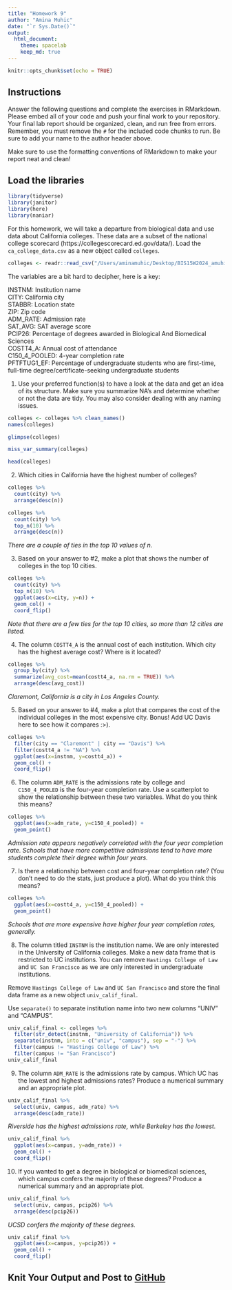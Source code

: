 ```yaml
---
title: "Homework 9"
author: "Amina Muhic"
date: "`r Sys.Date()`"
output:
  html_document: 
    theme: spacelab
    keep_md: true
---
```


```r
knitr::opts_chunk$set(echo = TRUE)
```

## Instructions
Answer the following questions and complete the exercises in RMarkdown. Please embed all of your code and push your final work to your repository. Your final lab report should be organized, clean, and run free from errors. Remember, you must remove the `#` for the included code chunks to run. Be sure to add your name to the author header above.  

Make sure to use the formatting conventions of RMarkdown to make your report neat and clean!  

## Load the libraries
```r
library(tidyverse)
library(janitor)
library(here)
library(naniar)
``` 

For this homework, we will take a departure from biological data and use data about California colleges. These data are a subset of the national college scorecard (https://collegescorecard.ed.gov/data/). Load the `ca_college_data.csv` as a new object called `colleges`.

```r
colleges <- readr::read_csv("/Users/aminamuhic/Desktop/BIS15W2024_amuhic/lab10/data/ca_college_data.csv")
```

The variables are a bit hard to decipher, here is a key:  

INSTNM: Institution name  
CITY: California city  
STABBR: Location state  
ZIP: Zip code  
ADM_RATE: Admission rate  
SAT_AVG: SAT average score  
PCIP26: Percentage of degrees awarded in Biological And Biomedical Sciences  
COSTT4_A: Annual cost of attendance  
C150_4_POOLED: 4-year completion rate  
PFTFTUG1_EF: Percentage of undergraduate students who are first-time, full-time degree/certificate-seeking undergraduate students  

1. Use your preferred function(s) to have a look at the data and get an idea of its structure. Make sure you summarize NA's and determine whether or not the data are tidy. You may also consider dealing with any naming issues.

```r
colleges <- colleges %>% clean_names()
names(colleges)
```

```r
glimpse(colleges)
```

```r
miss_var_summary(colleges)
```

```r
head(colleges)
```

2. Which cities in California have the highest number of colleges?

```r
colleges %>% 
  count(city) %>% 
  arrange(desc(n))
```

```r
colleges %>% 
  count(city) %>% 
  top_n(10) %>% 
  arrange(desc(n))
```
_There are a couple of ties in the top 10 values of n._

3. Based on your answer to #2, make a plot that shows the number of colleges in the top 10 cities.

```r
colleges %>% 
  count(city) %>% 
  top_n(10) %>% 
  ggplot(aes(x=city, y=n)) +
  geom_col() +
  coord_flip()
```
_Note that there are a few ties for the top 10 cities, so more than 12 cities are listed._

4. The column `COSTT4_A` is the annual cost of each institution. Which city has the highest average cost? Where is it located?

```r
colleges %>% 
  group_by(city) %>% 
  summarize(avg_cost=mean(costt4_a, na.rm = TRUE)) %>% 
  arrange(desc(avg_cost))
```
_Claremont, California is a city in Los Angeles County._

5. Based on your answer to #4, make a plot that compares the cost of the individual colleges in the most expensive city. Bonus! Add UC Davis here to see how it compares :>).

```r
colleges %>% 
  filter(city == "Claremont" | city == "Davis") %>% 
  filter(costt4_a != "NA") %>% 
  ggplot(aes(x=instnm, y=costt4_a)) +
  geom_col() +
  coord_flip()
```

6. The column `ADM_RATE` is the admissions rate by college and `C150_4_POOLED` is the four-year completion rate. Use a scatterplot to show the relationship between these two variables. What do you think this means?

```r
colleges %>% 
  ggplot(aes(x=adm_rate, y=c150_4_pooled)) + 
  geom_point()
```
_Admission rate appears negatively correlated with the four year completion rate. Schools that have more competitive admissions tend to have more students complete their degree within four years._

7. Is there a relationship between cost and four-year completion rate? (You don't need to do the stats, just produce a plot). What do you think this means?

```r
colleges %>% 
  ggplot(aes(x=costt4_a, y=c150_4_pooled)) +
  geom_point()
```
_Schools that are more expensive have higher four year completion rates, generally._

8. The column titled `INSTNM` is the institution name. We are only interested in the University of California colleges. Make a new data frame that is restricted to UC institutions. You can remove `Hastings College of Law` and `UC San Francisco` as we are only interested in undergraduate institutions.

Remove `Hastings College of Law` and `UC San Francisco` and store the final data frame as a new object `univ_calif_final`.

Use `separate()` to separate institution name into two new columns "UNIV" and "CAMPUS".

```r
univ_calif_final <- colleges %>% 
  filter(str_detect(instnm, "University of California")) %>% 
  separate(instnm, into = c("univ", "campus"), sep = "-") %>% 
  filter(campus != "Hastings College of Law") %>% 
  filter(campus != "San Francisco")
univ_calif_final
```

9. The column `ADM_RATE` is the admissions rate by campus. Which UC has the lowest and highest admissions rates? Produce a numerical summary and an appropriate plot.

```r
univ_calif_final %>% 
  select(univ, campus, adm_rate) %>% 
  arrange(desc(adm_rate))
```
_Riverside has the highest admissions rate, while Berkeley has the lowest._

```r
univ_calif_final %>% 
  ggplot(aes(x=campus, y=adm_rate)) +
  geom_col() +
  coord_flip()
```

10. If you wanted to get a degree in biological or biomedical sciences, which campus confers the majority of these degrees? Produce a numerical summary and an appropriate plot.

```r
univ_calif_final %>% 
  select(univ, campus, pcip26) %>% 
  arrange(desc(pcip26))
```
_UCSD confers the majority of these degrees._

```r
univ_calif_final %>% 
  ggplot(aes(x=campus, y=pcip26)) +
  geom_col() +
  coord_flip()
```

## Knit Your Output and Post to [GitHub](https://github.com/FRS417-DataScienceBiologists)